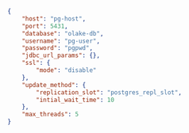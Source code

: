 
```json title="source.json"
{
    "host": "pg-host",
    "port": 5431,
    "database": "olake-db",
    "username": "pg-user",
    "password": "pgpwd",
    "jdbc_url_params": {},
    "ssl": {
        "mode": "disable"
    },
    "update_method": {
        "replication_slot": "postgres_repl_slot",
        "intial_wait_time": 10
    },
    "max_threads": 5
}
```
